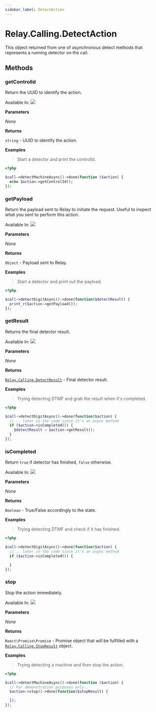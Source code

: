 ```yaml
---
sidebar_label: DetectAction
---
```


# Relay.Calling.DetectAction

This object returned from one of _asynchronous_ detect methods that represents a running detector on the call.

## Methods

<div class="method-definitions"></div>

### getControlId

Return the UUID to identify the action.

Available In: <img class="method-available-tag" src="https://img.shields.io/badge/-v2.1+-brightgreen.svg" />

**Parameters**

_None_

**Returns**

`string` - UUID to identify the action.

**Examples**

> Start a detector and print the controlId.

```php
<?php

$call->detectMachineAsync()->done(function ($action) {
  echo $action->getControlId();
});
```

### getPayload

Return the payload sent to Relay to initiate the request. Useful to inspect what you sent to perform this action.

Available In: <img class="method-available-tag" src="https://img.shields.io/badge/-v2.1+-brightgreen.svg" />

**Parameters**

_None_

**Returns**

`Object` - Payload sent to Relay.

**Examples**

> Start a detector and print out the payload.

```php
<?php

$call->detectDigitAsync()->done(function($detectResult) {
  print_r($action->getPayload());
});
```

### getResult

Returns the final detector result.

Available In: <img class="method-available-tag" src="https://img.shields.io/badge/-v2.1+-brightgreen.svg" />

**Parameters**

_None_

**Returns**

[`Relay.Calling.DetectResult`](php/reference/relay_calling/detect_result.mdx) - Final detector result.

**Examples**

> Trying detecting DTMF and grab the result when it's completed.

```php
<?php

$call->detectDigitAsync()->done(function($action) {
  // .. later in the code since it's an async method
  if ($action->isCompleted()) {
    $detectResult = $action->getResult();
  }
});
```

### isCompleted

Return `true` if detector has finished, `false` otherwise.

Available In: <img class="method-available-tag" src="https://img.shields.io/badge/-v2.1+-brightgreen.svg" />

**Parameters**

_None_

**Returns**

`Boolean` - True/False accordingly to the state.

**Examples**

> Trying detecting DTMF and check if it has finished.

```php
<?php

$call->detectDigitAsync()->done(function($action) {
  // .. later in the code since it's an async method
  if ($action->isCompleted()) {

  }
});
```

### stop

Stop the action immediately.

Available In: <img class="method-available-tag" src="https://img.shields.io/badge/-v2.1+-brightgreen.svg" />

**Parameters**

_None_

**Returns**

`React\Promise\Promise` - Promise object that will be fulfilled with a [`Relay.Calling.StopResult`](php/reference/relay_calling/stop_result.mdx) object.

**Examples**

> Trying detecting a machine and then stop the action.

```php
<?php

$call->detectMachineAsync()->done(function ($action) {
  // For demonstration purposes only..
  $action->stop()->done(function($stopResult) {

  });
});
```
